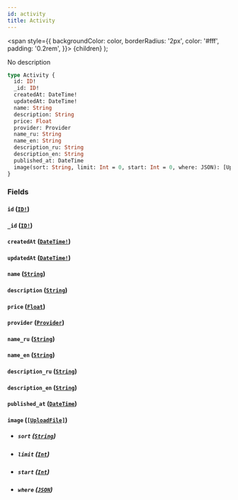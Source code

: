 ```yaml
---
id: activity
title: Activity
---
```


<span
style={{
      backgroundColor: color,
      borderRadius: '2px',
      color: '#fff',
      padding: '0.2rem',
    }}>
{children}
</span>
);

No description

```graphql
type Activity {
  id: ID!
  _id: ID!
  createdAt: DateTime!
  updatedAt: DateTime!
  name: String
  description: String
  price: Float
  provider: Provider
  name_ru: String
  name_en: String
  description_ru: String
  description_en: String
  published_at: DateTime
  image(sort: String, limit: Int = 0, start: Int = 0, where: JSON): [UploadFile]
}
```

### Fields

#### `id` ([`ID!`](/v1/scalars/id))

#### `_id` ([`ID!`](/v1/scalars/id))

#### `createdAt` ([`DateTime!`](/v1/scalars/date-time))

#### `updatedAt` ([`DateTime!`](/v1/scalars/date-time))

#### `name` ([`String`](/v1/scalars/string))

#### `description` ([`String`](/v1/scalars/string))

#### `price` ([`Float`](/v1/scalars/float))

#### `provider` ([`Provider`](/v1/objects/provider))

#### `name_ru` ([`String`](/v1/scalars/string))

#### `name_en` ([`String`](/v1/scalars/string))

#### `description_ru` ([`String`](/v1/scalars/string))

#### `description_en` ([`String`](/v1/scalars/string))

#### `published_at` ([`DateTime`](/v1/scalars/date-time))

#### `image` ([`[UploadFile]`](/v1/objects/upload-file))

- ##### `sort` ([`String`](/v1/scalars/string))

- ##### `limit` ([`Int`](/v1/scalars/int))

- ##### `start` ([`Int`](/v1/scalars/int))

- ##### `where` ([`JSON`](/v1/scalars/json))
